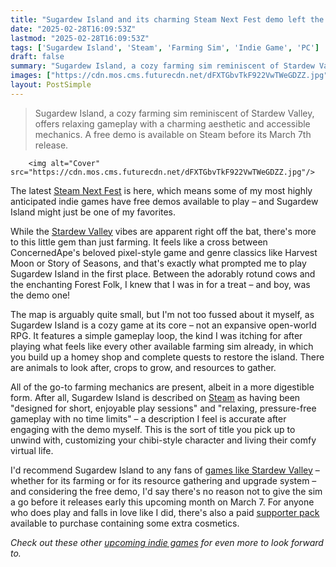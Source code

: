 ```yaml
---
title: "Sugardew Island and its charming Steam Next Fest demo left the Stardew Valley stan in me more excited than ever before to play the cozy farming sim next month"
date: "2025-02-28T16:09:53Z"
lastmod: "2025-02-28T16:09:53Z"
tags: ['Sugardew Island', 'Steam', 'Farming Sim', 'Indie Game', 'PC']
draft: false
summary: "Sugardew Island, a cozy farming sim reminiscent of Stardew Valley, offers relaxing gameplay with a charming aesthetic and accessible mechanics.  A free demo is available on Steam before its March 7th release."
images: ["https://cdn.mos.cms.futurecdn.net/dFXTGbvTkF922VwTWeGDZZ.jpg"]
layout: PostSimple
---
```

> Sugardew Island, a cozy farming sim reminiscent of Stardew Valley, offers relaxing gameplay with a charming aesthetic and accessible mechanics.  A free demo is available on Steam before its March 7th release.


        <img alt="Cover" src="https://cdn.mos.cms.futurecdn.net/dFXTGbvTkF922VwTWeGDZZ.jpg"/>
        
The latest [<u>Steam Next Fest</u>](https://www.gamesradar.com/games/steam-next-fest-guide/) is here, which means some of my most highly anticipated indie games have free demos available to play – and Sugardew Island might just be one of my favorites.

While the [<u>Stardew Valley</u>](https://www.gamesradar.com/stardew-valley-guide/) vibes are apparent right off the bat, there's more to this little gem than just farming. It feels like a cross between ConcernedApe's beloved pixel-style game and genre classics like Harvest Moon or Story of Seasons, and that's exactly what prompted me to play Sugardew Island in the first place. Between the adorably rotund cows and the enchanting Forest Folk, I knew that I was in for a treat – and boy, was the demo one!

The map is arguably quite small, but I'm not too fussed about it myself, as Sugardew Island is a cozy game at its core – not an expansive open-world RPG. It features a simple gameplay loop, the kind I was itching for after playing what feels like every other available farming sim already, in which you build up a homey shop and complete quests to restore the island. There are animals to look after, crops to grow, and resources to gather.

All of the go-to farming mechanics are present, albeit in a more digestible form. After all, Sugardew Island is described on [<u>Steam</u>](https://store.steampowered.com/app/2711030/Sugardew_Island__Your_cozy_farm_shop/) as having been "designed for short, enjoyable play sessions" and "relaxing, pressure-free gameplay with no time limits" – a description I feel is accurate after engaging with the demo myself. This is the sort of title you pick up to unwind with, customizing your chibi-style character and living their comfy virtual life.

I'd recommend Sugardew Island to any fans of [<u>games like Stardew Valley</u>](https://www.gamesradar.com/games-like-stardew-valley/) – whether for its farming or for its resource gathering and upgrade system – and considering the free demo, I'd say there's no reason not to give the sim a go before it releases early this upcoming month on March 7. For anyone who does play and falls in love like I did, there's also a paid [<u>supporter pack</u>](https://store.steampowered.com/app/3494110/Sugardew_Island__Your_cozy_farm_shop__Supporter_Pack/) available to purchase containing some extra cosmetics.

*Check out these other *[<u><em>upcoming indie games</em></u>](https://www.gamesradar.com/upcoming-indie-games/)* for even more to look forward to.*
        